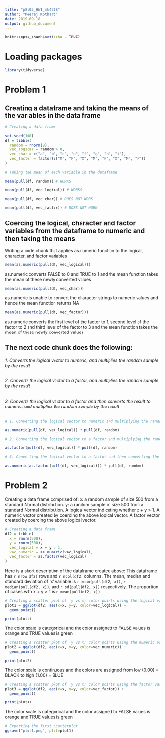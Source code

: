 ```yaml
---
title: "p8105_HW1_mk4208"
author: "Meeraj Kothari"
date: 2019-09-18
output: github_document
---
```


```r
knitr::opts_chunk$set(echo = TRUE)
```

# Loading packages

```r
library(tidyverse)
```


# Problem 1 

## Creating a dataframe and taking the means of the variables in the data frame

```r
# Creating a data frame

set.seed(100)
df = tibble(
  random = rnorm(8),
  vec_logical = random > 0,
  vec_char = c("a", "b", "c", "e", "f", "g", "h", "i"),
  vec_factor = factor(c("M", "F", "X", "M", "F", "X", "M", "F"))
)

# Taking the mean of each variable in the dataframe 

mean(pull(df, random)) # WORKS 

mean(pull(df, vec_logical)) # WORKS 

mean(pull(df, vec_char)) # DOES NOT WORK 

mean(pull(df, vec_factor)) # DOES NOT WORK
```

## Coercing the logical, character and factor variables from the dataframe to numeric and then taking the means 

Writing a code chunk that applies as.numeric function to the logical, character, and factor variables 
```r

mean(as.numeric(pull(df, vec_logical))) 
```
as.numeric converts FALSE to 0 and TRUE to 1 and the mean function takes the mean of these newly converted values 

```r
mean(as.numeric(pull(df, vec_char)))
```
as.numeric is unable to convert the character strings to numeric values and hence the mean function returns NA

```r
mean(as.numeric(pull(df, vec_factor))) 
```
as.numeric converts the first level of the factor to 1, second level of the factor to 2 and third level of the factor to 3 and the mean function takes the mean of these newly converted values

## The next code chunk does the following: 
###### 1. Converts the logical vector to numeric, and multiplies the random sample by the result
###### 2. Converts the logical vector to a factor, and multiplies the random sample by the result
###### 3. Converts the logical vector to a factor and then converts the result to numeric, and multiplies the random sample by the result

```r
# 1. Converting the logical vector to numeric and multiplying the random sample by the result 

as.numeric(pull(df, vec_logical)) * pull(df, random) 

# 2. Converting the logical vector to a factor and multiplying the random sample by the result 

as.factor(pull(df, vec_logical)) * pull(df, random)

# 3. Converting the logical vector to a factor and then converting the result to numberic and multiplying the random sample by the result 

as.numeric(as.factor(pull(df, vec_logical))) * pull(df, random)

```

# Problem 2 

Creating a data frame comprised of:
  x: a random sample of size 500 from a standard Normal distribution.
  y: a random sample of size 500 from a standard Normal distribution.
  A logical vector indicating whether x + y > 1.
  A numeric vector created by coercing the above logical vector.
  A factor vector created by coercing the above logical vector.

```r
# Creating a data frame 
df2 = tibble(
  x = rnorm(500),
  y = rnorm(500),
  vec_logical = x + y > 1,
  vec_numeric = as.numeric(vec_logical),
  vec_factor = as.factor(vec_logical)
)
```

Here is a short description of the dataframe created above: 
This dataframe has `r nrow(df2)` rows and `r ncol(df2)` columns. 
The mean, median and standard deviation of 'x' variable is `r mean(pull(df2, x))`, `r median(pull(df2, x))`, and `r sd(pull(df2, x))` respectively. The proportion of cases with x + y > 1 is `r mean(pull(df2, x))` 

```r
# Creating a scatter plot of  y vs x; color points using the logical variable
plot1 = ggplot(df2, aes(x=x, y=y, color=vec_logical)) + 
  geom_point() 

print(plot1)
```
The color scale is categorical and the color assigned to FALSE values is orange and TRUE values is green

```r
# Creating a scatter plot of  y vs x; color points using the numeric variable
plot2 = ggplot(df2, aes(x=x, y=y, color=vec_numeric)) + 
  geom_point() 

print(plot2) 
```
The color scale is continuous and the colors are assigned from low (0.00) = BLACK to high (1.00) = BLUE 

```r
# Creating a scatter plot of  y vs x; color points using the factor variable
plot3 = ggplot(df2, aes(x=x, y=y, color=vec_factor)) + 
  geom_point()

print(plot3) 
```
The color scale is categorical and the color assigned to FALSE values is orange and TRUE values is green

```r
# Exporting the first scatterplot 
ggsave("plot1.png", plot=plot1)
```



